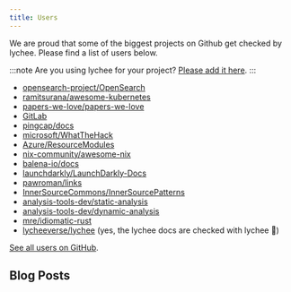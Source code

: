 ```yaml
---
title: Users
---
```



We are proud that some of the biggest projects on Github get checked by lychee.
Please find a list of users below.

:::note
Are you using lychee for your project? [Please add it here](https://github.com/lycheeverse/lychee/pull/730).
:::

- [opensearch-project/OpenSearch](https://github.com/opensearch-project/OpenSearch)
- [ramitsurana/awesome-kubernetes](https://github.com/ramitsurana/awesome-kubernetes)
- [papers-we-love/papers-we-love](https://github.com/papers-we-love/papers-we-love)
- [GitLab](https://docs.gitlab.com/development/documentation/testing/links/)
- [pingcap/docs](https://github.com/pingcap/docs)
- [microsoft/WhatTheHack](https://github.com/microsoft/WhatTheHack)
- [Azure/ResourceModules](https://github.com/Azure/ResourceModules)
- [nix-community/awesome-nix](https://github.com/nix-community/awesome-nix)
- [balena-io/docs](https://github.com/balena-io/docs)
- [launchdarkly/LaunchDarkly-Docs](https://github.com/launchdarkly/LaunchDarkly-Docs)
- [pawroman/links](https://github.com/pawroman/links)
- [InnerSourceCommons/InnerSourcePatterns](https://github.com/InnerSourceCommons/InnerSourcePatterns)
- [analysis-tools-dev/static-analysis](https://github.com/analysis-tools-dev/static-analysis)
- [analysis-tools-dev/dynamic-analysis](https://github.com/analysis-tools-dev/dynamic-analysis)
- [mre/idiomatic-rust](https://github.com/mre/idiomatic-rust)
- [lycheeverse/lychee](https://github.com/lycheeverse/lychee) (yes, the lychee docs are checked with lychee 🤯)

[See all users on GitHub](https://github.com/lycheeverse/lychee-action/network/dependents).

## Blog Posts

<LinkCard
  title="Link checking with lychee"
  href="https://www.stevenmaude.co.uk/posts/link-checking-with-lychee"
/>
<LinkCard
  title="Check Broken Link on Website with lychee"
  href="https://ariq.nauf.al/blog/check-broken-link-on-website-with-lychee/"
/>
<LinkCard
  title="Building Better Docs - Automating Jekyll Builds and Link Checking for PRs"
  href="https://rmoff.net/2023/04/20/building-better-docs-automating-jekyll-builds-and-link-checking-for-prs/"
/>
<LinkCard
  title="A Fast Link Checker"
  href="https://newsletter.bphogan.com/archive/issue/issue-37-pitching-with-the-minto-pyramid-and-a/"
/>
<LinkCard
  title="Evitando links quebrados com lychee"
  href="https://www.josehisse.dev/blog/evitando-links-quebrados-com-lychee/"
/>
